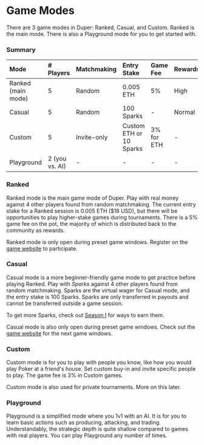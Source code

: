 # Game Modes

There are 3 game modes in Duper: Ranked, Casual, and Custom. Ranked is the main mode. There is also a Playground mode for you to get started with.

### Summary

| Mode               | \# Players     | Matchmaking | Entry Stake             | Game Fee   | Rewards | Open Hours  |
| :----------------- | :------------- | :---------- | :---------------------- | :--------- | :------ | :---------- |
| Ranked (main mode) | 5              | Random      | 0.005 ETH               | 5%         | High    | See website |
| Casual             | 5              | Random      | 100 Sparks              | -          | Normal  | See website |
| Custom             | 5              | Invite-only | Custom ETH or 10 Sparks | 3% for ETH | -       | Always      |
| Playground         | 2 (you vs. AI) | -           | -                       | -          | -       | Always      |

### Ranked

Ranked mode is the main game mode of Duper. Play with real money against 4 other players found from random matchmaking. The current entry stake for a Ranked session is 0.005 ETH ($18 USD), but there will be opportunities to play higher-stake games during tournaments. There is a 5% game fee on the pot, the majority of which is distributed back to the community as rewards.

Ranked mode is only open during preset game windows. Register on the [game website](https://www.duper.gg) to participate.

### Casual

Casual mode is a more beginner-friendly game mode to get practice before playing Ranked. Play with _Sparks_ against 4 other players found from random matchmaking. Sparks are the virtual wager for Casual mode, and the entry stake is 100 Sparks. Sparks are only transferred in payouts and cannot be transferred outside a game session.

To get more Sparks, check out [Season I](/season-1) for ways to earn them.

Casual mode is also only open during preset game windows. Check out the [game website](https://www.duper.gg) for the next game windows.

### Custom

Custom mode is for you to play with people you know, like how you would play Poker at a friend's house. Set custom buy-in and invite specific people to play. The game fee is 3% in Custom games.

Custom mode is also used for private tournaments. More on this later.

### Playground

Playground is a simplified mode where you 1v1 with an AI. It is for you to learn basic actions such as producing, attacking, and trading. Understandably, the strategic depth is quite shallow compared to games with real players. You can play Playground any number of times.
